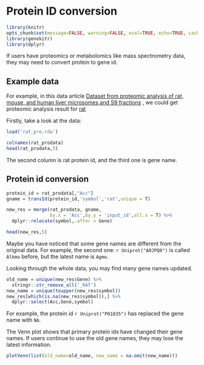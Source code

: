 # Protein ID conversion {#protein-id-conversion}

```r
library(knitr)
opts_chunk$set(message=FALSE, warning=FALSE, eval=TRUE, echo=TRUE, cache=TRUE)
library(genekitr)
library(dplyr)
```

If users have proteomics or metabolomics like mass spectrometry data, they may need to convert protein to gene id.

## Example data {#protein-example-data}

For example, in this data article [Dataset from proteomic analysis of rat, mouse, and human liver microsomes and S9 fractions](https://www.sciencedirect.com/science/article/pii/S2352340915000189#ec0005) , we could get proteomic analysis result for [rat](https://ars.els-cdn.com/content/image/1-s2.0-S2352340915000189-mmc1.zip)


Firstly, take a look at the data:

```r
load('rat_pro.rda')
```


```r
colnames(rat_prodata)
head(rat_prodata,5)
```

The second column is rat protein id, and the third one is gene name.

## Protein id conversion {#protein-id-conversion}

```r
protein_id = rat_prodata[,"Acc"]
gname = transId(protein_id,'symbol','rat',unique = T)

new_res = merge(rat_prodata, gname,
                by.x = 'Acc',by.y = 'input_id',all.x = T) %>% 
  dplyr::relocate(symbol,.after = Gene)

head(new_res,5)
```

Maybe you have noticed that some gene names are different from the original data. For example, the second one: `r Uniprot("A0JPQ8")` is called `Alkmo` before, but the latest name is `Agmo`.

Looking through the whole data, you may find many gene names updated. 

```r
old_name = unique(new_res$Gene) %>% 
  stringr::str_remove_all('_RAT')
new_name = unique(toupper(new_res$symbol))
new_res[which(is.na(new_res$symbol)),] %>% 
  dplyr::select(Acc,Gene,symbol)
```

For example, the protein id `r Uniprot("P01835")` has replaced the gene name with `NA`.

The Venn plot shows that primary protein ids have changed their gene names. If users continue to use the old gene names, they may lose the latest information.

```r
plotVenn(list(old_name=old_name, new_name = na.omit(new_name)))
```




